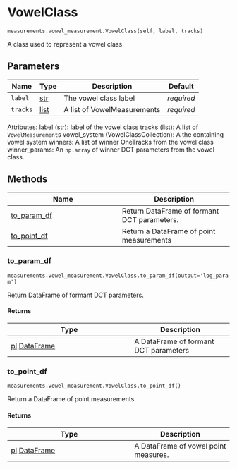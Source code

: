 # VowelClass { #new_fave.measurements.vowel_measurement.VowelClass }

`measurements.vowel_measurement.VowelClass(self, label, tracks)`

A class used to represent a vowel class.

## Parameters

| Name     | Type           | Description                 | Default    |
|----------|----------------|-----------------------------|------------|
| `label`  | [str](`str`)   | The vowel class label       | _required_ |
| `tracks` | [list](`list`) | A list of VowelMeasurements | _required_ |

Attributes:
    label (str): 
        label of the vowel class
    tracks (list): 
       A list of `VowelMeasurement`s
    vowel_system (VowelClassCollection):
        A the containing vowel system
    winners: 
        A list of winner OneTracks from
        the vowel class
    winner_params:
        An `np.array` of winner DCT parameters
        from the vowel class.

## Methods

| Name | Description |
| --- | --- |
| [to_param_df](#new_fave.measurements.vowel_measurement.VowelClass.to_param_df) | Return DataFrame of formant DCT parameters. |
| [to_point_df](#new_fave.measurements.vowel_measurement.VowelClass.to_point_df) | Return a DataFrame of point measurements |

### to_param_df { #new_fave.measurements.vowel_measurement.VowelClass.to_param_df }

`measurements.vowel_measurement.VowelClass.to_param_df(output='log_param')`

Return DataFrame of formant DCT parameters.

#### Returns

| Type                                           | Description                           |
|------------------------------------------------|---------------------------------------|
| [pl](`polars`).[DataFrame](`polars.DataFrame`) | A DataFrame of formant DCT parameters |

### to_point_df { #new_fave.measurements.vowel_measurement.VowelClass.to_point_df }

`measurements.vowel_measurement.VowelClass.to_point_df()`

Return a DataFrame of point measurements

#### Returns

| Type                                           | Description                          |
|------------------------------------------------|--------------------------------------|
| [pl](`polars`).[DataFrame](`polars.DataFrame`) | A DataFrame of vowel point measures. |